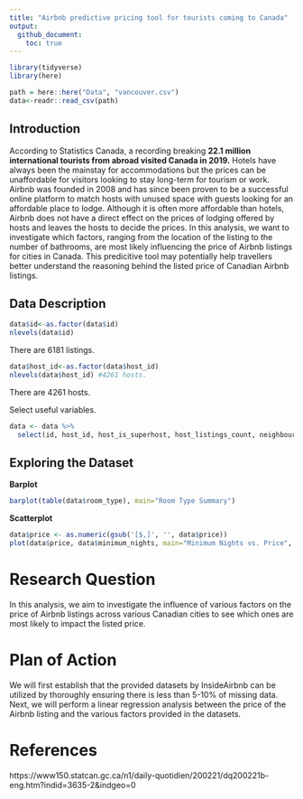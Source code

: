 ```yaml
---
title: "Airbnb predictive pricing tool for tourists coming to Canada"
output: 
  github_document:
    toc: true
---
```


```r
library(tidyverse)
library(here)
```

```r
path = here::here("Data", "vancouver.csv")
data<-readr::read_csv(path)
```

## Introduction

According to Statistics Canada, a recording breaking **22.1 million international tourists from abroad visited Canada in 2019.** Hotels have always been the mainstay for accommodations but the prices can be unaffordable for visitors looking to stay long-term for tourism or work. Airbnb was founded in 2008 and has since been proven to be a successful online platform to match hosts with unused space with guests looking for an affordable place to lodge. Although it is often more affordable than hotels, Airbnb does not have a direct effect on the prices of lodging offered by hosts and leaves the hosts to decide the prices. In this analysis, we want to investigate which factors, ranging from the location of the listing to the number of bathrooms, are most likely influencing the price of Airbnb listings for cities in Canada. This predicitive tool may potentially help travellers better understand the reasoning behind the listed price of Canadian Airbnb listings. 

## Data Description


```r
data$id<-as.factor(data$id)
nlevels(data$id) 
```

There are 6181 listings. 

```r
data$host_id<-as.factor(data$host_id)
nlevels(data$host_id) #4261 hosts.
```

There are 4261 hosts.

Select useful variables.

```r
data <- data %>% 
  select(id, host_id, host_is_superhost, host_listings_count, neighbourhood_cleansed, property_type, room_type, accommodates, bathrooms, bedrooms, beds, price, weekly_price, monthly_price, security_deposit, cleaning_fee, guests_included, extra_people, minimum_nights, maximum_nights, review_scores_rating)
```

## Exploring the Dataset

**Barplot**

```r
barplot(table(data$room_type), main="Room Type Summary")
```

**Scatterplot**

```r
data$price <- as.numeric(gsub('[$,]', '', data$price))
plot(data$price, data$minimum_nights, main="Minimum Nights vs. Price", xlab="price", ylab="minimum nights")
```


# Research Question

In this analysis, we aim to investigate the influence of various factors on the price of Airbnb listings across various Canadian cities to see which ones are most likely to impact the listed price. 

# Plan of Action

We will first establish that the provided datasets by InsideAirbnb can be utilized by thoroughly ensuring there is less than 5-10% of missing data. Next, we will perform a linear regression analysis between the price of the Airbnb listing and the various factors provided in the datasets. 

# References

https://www150.statcan.gc.ca/n1/daily-quotidien/200221/dq200221b-eng.htm?indid=3635-2&indgeo=0